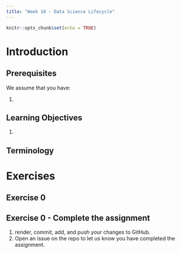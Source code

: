 ```yaml
---
title: "Week 10 - Data Science Lifecycle"
---
```


<script defer data-domain="rbtl-fs22.github.io/website" src="https://plausible.io/js/plausible.js"></script>

```r
knitr::opts_chunk$set(echo = TRUE)
```

# Introduction


## Prerequisites

We assume that you have:

1. 

## Learning Objectives

1. 

## Terminology {#terminology}

# Exercises

## Exercise 0 


## Exercise 0 - Complete the assignment 

1. render, commit, add, and push your changes to GitHub.
2. Open an issue on the repo to let us know you have completed the assignment.

